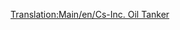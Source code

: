 [[Translation:Main/en/Cs-Inc. Oil Tanker]]{{Template:Barcos/Es
|Nombre=Petrolero CS-Inc.
|Imagen=[[File:en/OilTanker.png|Petrolero CS-Inc.]]
|Precio=67.022 € (33.511 £)
|Velocidad=40 kph (25 mph)
|Coste-anual=4.100 € (2.050 £)
|Diseño=1968
|Duración=30
|Capacidad=350.000 Litros de petróleo
|Descripción=El petrolero Cs-Inc. es un buque petrolero de gran tamaño. Tiene mucha más capacidad que su predecesor, y una velocidad mayor.
|Vida-real=Ficción. CS son la siglas de Chris Sawyer.
}}